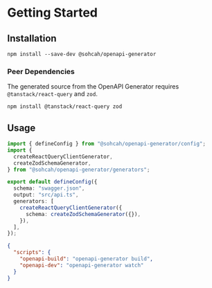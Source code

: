 # Getting Started

## Installation

```package-install
npm install --save-dev @sohcah/openapi-generator
```

### Peer Dependencies

The generated source from the OpenAPI Generator requires `@tanstack/react-query` and `zod`.

```package-install
npm install @tanstack/react-query zod
```

## Usage

```ts title="openapi.config.ts"
import { defineConfig } from "@sohcah/openapi-generator/config";
import {
  createReactQueryClientGenerator,
  createZodSchemaGenerator,
} from "@sohcah/openapi-generator/generators";

export default defineConfig({
  schema: "swagger.json",
  output: "src/api.ts",
  generators: [
    createReactQueryClientGenerator({
      schema: createZodSchemaGenerator({}),
    }),
  ],
});
```

```json title="package.json"
{
  "scripts": {
    "openapi-build": "openapi-generator build",
    "openapi-dev": "openapi-generator watch"
  }
}
```

